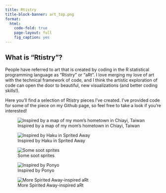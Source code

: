 ```yaml
---
title: Rtistry
title-block-banner: art_top.png
format: 
  html:
    code-fold: true
    page-layout: full
    fig_caption: yes
---
```


## What is "Rtistry"?

People have referred to art that is created by coding in the R statistical programming language as "Rtistry" or "aRt". I love merging my love of art with the technical framework of code, and I think the artistic exploration of code can open the door to beautiful, new visualizations (and better coding skills!).

Here you'll find a selection of Rtistry pieces I've created. I've provided code for some of the piece on my Github page, so feel free to take a look if you're interested!

![Inspired by a map of my mom's hometown in Chiayi, Taiwan](chiayi_map_final_final.png)

![Inspired by Haku in Sprited Away](SA-Water_final.png)

![Some soot sprites](Soot Sprites.png)

![Inspired by Ponyo](genart_ponyo2.png)

![More Spirited Away-inspired aRt](genart_haku.jpg)


<style>
.title {
  font-size: 60px;
  padding-bottom: 100px;
  position: relative;
}

#title-block-header {
  margin-block-end: 1rem;
  position: relative;
  height: 310px;
}

.quarto-title-banner {
  margin-block-end: 1rem;
  position: relative;
  margin-top: -20px;
  height: 140%;
}

#TOC {
  display: none;
}

</style>
